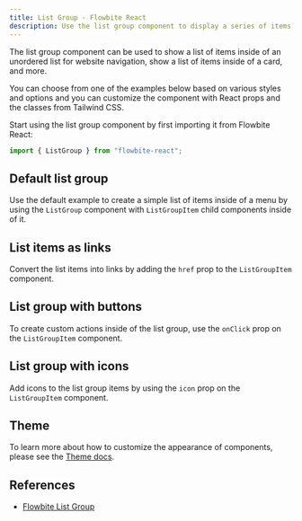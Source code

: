 ```yaml
---
title: List Group - Flowbite React
description: Use the list group component to display a series of items, buttons or links inside a single element
---
```


The list group component can be used to show a list of items inside of an unordered list for website navigation, show a list of items inside of a card, and more.

You can choose from one of the examples below based on various styles and options and you can customize the component with React props and the classes from Tailwind CSS.

Start using the list group component by first importing it from Flowbite React:

```jsx
import { ListGroup } from "flowbite-react";
```

## Default list group

Use the default example to create a simple list of items inside of a menu by using the `ListGroup` component with `ListGroupItem` child components inside of it.

<Example name="listGroup.root" />

## List items as links

Convert the list items into links by adding the `href` prop to the `ListGroupItem` component.

<Example name="listGroup.itemsAsLink" />

## List group with buttons

To create custom actions inside of the list group, use the `onClick` prop on the `ListGroupItem` component.

<Example name="listGroup.withButtons" />

## List group with icons

Add icons to the list group items by using the `icon` prop on the `ListGroupItem` component.

<Example name="listGroup.withIcons" />

## Theme

To learn more about how to customize the appearance of components, please see the [Theme docs](/docs/customize/theme).

<Theme name="listGroup" />

## References

- [Flowbite List Group](https://flowbite.com/docs/components/list-group/)
